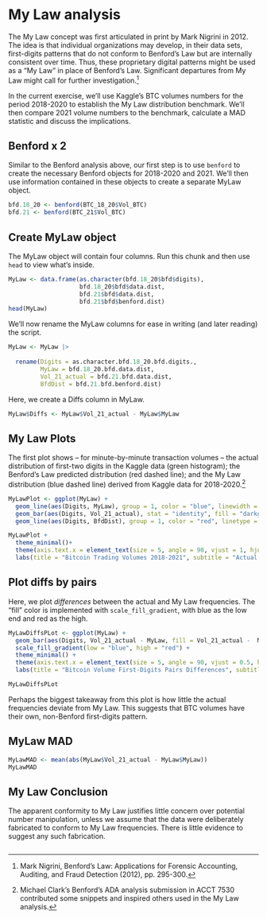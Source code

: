 # My Law analysis

The My Law concept was first articulated in print by Mark Nigrini in 2012. The idea is that individual organizations may develop, in their data sets, first-digits patterns that do not conform to Benford's Law but are internally consistent over time. Thus, these proprietary digital patterns might be used as a "My Law" in place of Benford's Law. Significant departures from My Law might call for further investigation.[^08-mylaw-1]

[^08-mylaw-1]: Mark Nigrini, Benford's Law: Applications for Forensic Accounting, Auditing, and Fraud Detection (2012), pp. 295-300.

In the current exercise, we'll use Kaggle's BTC volumes numbers for the period 2018-2020 to establish the My Law distribution benchmark. We'll then compare 2021 volume numbers to the benchmark, calculate a MAD statistic and discuss the implications.

## Benford x 2

Similar to the Benford analysis above, our first step is to use `benford` to create the necessary Benford objects for 2018-2020 and 2021. We'll then use information contained in these objects to create a separate MyLaw object.

```r

bfd.18_20 <- benford(BTC_18_20$Vol_BTC) 
bfd.21 <- benford(BTC_21$Vol_BTC)

```

## Create MyLaw object

The MyLaw object will contain four columns. Run this chunk and then use `head` to view what's inside.

```r

MyLaw <- data.frame(as.character(bfd.18_20$bfd$digits), 
                    bfd.18_20$bfd$data.dist, 
                    bfd.21$bfd$data.dist, 
                    bfd.21$bfd$benford.dist) 
head(MyLaw)
```

We'll now rename the MyLaw columns for ease in writing (and later reading) the script.

```r
MyLaw <- MyLaw |>    
  
  rename(Digits = as.character.bfd.18_20.bfd.digits., 
         MyLaw = bfd.18_20.bfd.data.dist,        
         Vol_21_actual = bfd.21.bfd.data.dist, 
         BfdDist = bfd.21.bfd.benford.dist)
```

Here, we create a Diffs column in MyLaw.

```r
MyLaw$Diffs <- MyLaw$Vol_21_actual - MyLaw$MyLaw 
```

## My Law Plots

The first plot shows -- for minute-by-minute transaction volumes -- the actual distribution of first-two digits in the Kaggle data (green histogram); the Benford's Law predicted distribution (red dashed line); and the My Law distribution (blue dashed line) derived from Kaggle data for 2018-2020.[^08-mylaw-2]

[^08-mylaw-2]: Michael Clark's Benford's ADA analysis submission in ACCT 7530 contributed some snippets and inspired others used in the My Law analysis.

```r

MyLawPlot <- ggplot(MyLaw) +   
  geom_line(aes(Digits, MyLaw), group = 1, color = "blue", linewidth = 1, linetype = 2) +   
  geom_bar(aes(Digits, Vol_21_actual), stat = "identity", fill = "darkgreen", alpha = 0.5) +   
  geom_line(aes(Digits, BfdDist), group = 1, color = "red", linetype = 2, linewidth = 1)  

MyLawPlot +   
  theme_minimal()+   
  theme(axis.text.x = element_text(size = 5, angle = 90, vjust = 1, hjust = 1.5)) +   
  labs(title = "Bitcoin Trading Volumes 2018-2021", subtitle = "Actual vs Benford vs My Law Frequencies", y = "Relative frequency", x = "First two digits", caption = "Data source: Kaggle. Red = Benford's Law; Blue = 2018-2020 Actual, Green = 2021 Actual.")
```

## Plot diffs by pairs

Here, we plot *differences* between the actual and My Law frequencies. The "fill" color is implemented with `scale_fill_gradient`, with blue as the low end and red as the high.

```r

MyLawDiffsPLot <- ggplot(MyLaw) + 
  geom_bar(aes(Digits, Vol_21_actual - MyLaw, fill = Vol_21_actual -  MyLaw), stat = "identity", show.legend = FALSE) +   
  scale_fill_gradient(low = "blue", high = "red") +   
  theme_minimal() +   
  theme(axis.text.x = element_text(size = 5, angle = 90, vjust = 0.5, hjust = 1)) +   
  labs(title = "Bitcoin Volume First-Digits Pairs Differences", subtitle = "2021 Actual vs My Law (2018-2020)", y = "Differences in relative frequency", x = "First two digits", caption = "Data source: Kaggle & Yahoo")

MyLawDiffsPLot
```

Perhaps the biggest takeaway from this plot is how little the actual frequencies deviate from My Law. This suggests that BTC volumes have their own, non-Benford first-digits pattern.

## MyLaw MAD

```r

MyLawMAD <- mean(abs(MyLaw$Vol_21_actual - MyLaw$MyLaw)) 
MyLawMAD 

```

## My Law Conclusion

The apparent conformity to My Law justifies little concern over potential number manipulation, unless we assume that the data were deliberately fabricated to conform to My Law frequencies. There is little evidence to suggest any such fabrication.


```r

```

